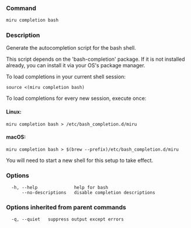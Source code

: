 ### Command

```bash
miru completion bash
```

### Description

Generate the autocompletion script for the bash shell.

This script depends on the 'bash-completion' package.
If it is not installed already, you can install it via your OS's package manager.

To load completions in your current shell session:

	source <(miru completion bash)

To load completions for every new session, execute once:

#### Linux:

	miru completion bash > /etc/bash_completion.d/miru

#### macOS:

	miru completion bash > $(brew --prefix)/etc/bash_completion.d/miru

You will need to start a new shell for this setup to take effect.



### Options

```
  -h, --help              help for bash
      --no-descriptions   disable completion descriptions
```

### Options inherited from parent commands

```
  -q, --quiet   suppress output except errors
```

